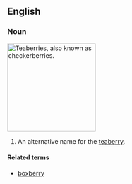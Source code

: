 ==English==
===Noun===
{{wikipedia}}
[[Image:Gaultheria procumbens.JPG|thumb|right|200px|Teaberries, also known as checkerberries.]]
{{en-noun|checkerberries}}
# An alternative name for the [[teaberry]].

====Related terms====
*[[boxberry]]